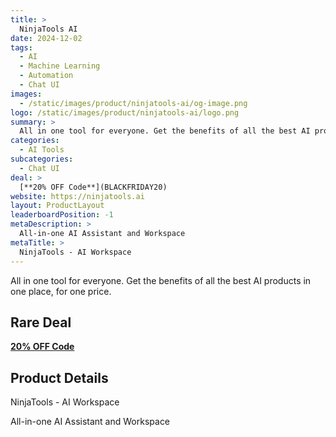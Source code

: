 ```yaml
---
title: >
  NinjaTools AI
date: 2024-12-02
tags:
  - AI
  - Machine Learning
  - Automation
  - Chat UI
images:
  - /static/images/product/ninjatools-ai/og-image.png
logo: /static/images/product/ninjatools-ai/logo.png
summary: >
  All in one tool for everyone. Get the benefits of all the best AI products in one place, for one price.
categories:
  - AI Tools
subcategories:
  - Chat UI
deal: >
  [**20% OFF Code**](BLACKFRIDAY20)
website: https://ninjatools.ai
layout: ProductLayout
leaderboardPosition: -1
metaDescription: >
  All-in-one AI Assistant and Workspace
metaTitle: >
  NinjaTools - AI Workspace
---
```

All in one tool for everyone. Get the benefits of all the best AI products in one place, for one price.

## Rare Deal

[**20% OFF Code**](BLACKFRIDAY20)

## Product Details

NinjaTools - AI Workspace

All-in-one AI Assistant and Workspace
